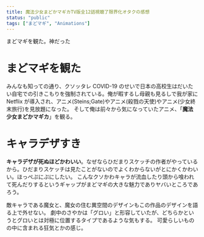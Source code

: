 ```yaml
---
title: 魔法少女まどかマギカTV版全12話視聴了限界化オタクの感想
status: "public"
tags: ["まどマギ", "Animations"]
---
```


まどマギを観た。神だった

# まどマギを観た

みんなも知っての通り、クソッタレ COVID-19 のせいで日本の高校生はだいたい自宅での引きこもりを強制されている。俺が暇するし母親も見るしで我が家に Netflix が導入され、アニメ(Steins;Gate)やアニメ(殺戮の天使)やアニメ(少女終末旅行)を見放題になった。
そして俺は前々から気になっていたアニメ、「**魔法少女まどかマギカ**」を観る。

# キャラデザすき

**キャラデザが死ぬほどかわいい**。なぜならひだまりスケッチの作者がやっているから。ひだまりスケッチは見たことがないのでよくわからないがとにかくかわいい。ほっぺぷにぷにしたい。
こんなクソかわキャラが流血したり頭から喰われて死んだりするというギャップがまどマギの大きな魅力でありヤバいところであろう。

敵キャラである魔女と、魔女の住む異空間のデザインもこの作品のデザインを語る上で外せない。
劇中のさやかは「グロい」と形容していたが、どちらかというとグロいとは対極に位置するタイプであるような気もする。
可愛らしいものの中に含まれる狂気とかの感じ。
